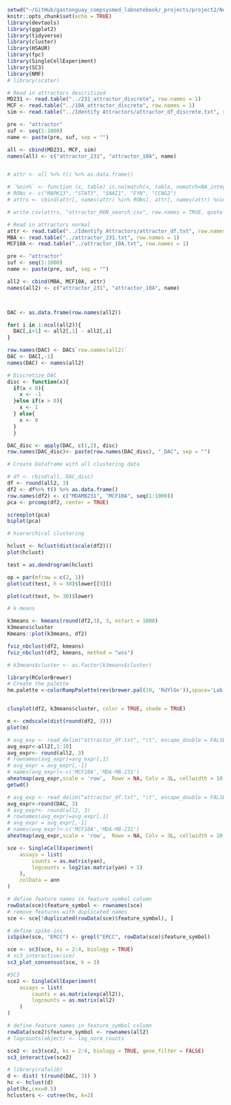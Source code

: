 ```r
setwd("~/GitHub/gastonguay_compsysmed_labnotebook/_projects/project2/NetworkAnalysis/SFA/Clustering")
knitr::opts_chunk$set(echo = TRUE)
library(devtools)
library(ggplot2)
library(tidyverse)
library(cluster)
library(HSAUR)
library(fpc)
library(SingleCellExperiment)
library(SC3)
library(NMF)
# library(scater)
```

```r
# Read in attractors descritized
MD231 <- read.table("../231_attractor_discrete", row.names = 1)
MCF <- read.table("../10A_attractor_discrete", row.names = 1)
sim <- read.table("../Identify Attractors/attractor_df_discrete.txt", row.names = 1)

pre <- "attractor"
suf <- seq(1:1000)
name <- paste(pre, suf, sep = "")

all <- cbind(MD231, MCF, sim)
names(all) <- c("attractor_231", "attractor_10A", name)


# attr <- all %>% t() %>% as.data.frame()

# `%nin%` <- function (x, table) is.na(match(x, table, nomatch=NA_integer_))
# RONs <- c("MAPK13", "STAT3", "SNAI1", "FYN", "CCNG2")
# attrs <- cbind(attr[, names(attr) %in% RONs], attr[, names(attr) %nin% RONs])

# write.csv(attrs, "attractor_RON_search.csv", row.names = TRUE, quote = FALSE)
```

```r
# Read in attractors normal
attr <- read.table("../Identify Attractors/attractor_df.txt", row.names = 1)
MBA <- read.table("../attractor_231.txt", row.names = 1)
MCF10A <- read.table("../attractor_10A.txt", row.names = 1)

pre <- "attractor"
suf <- seq(1:1000)
name <- paste(pre, suf, sep = "")

all2 <- cbind(MBA, MCF10A, attr)
names(all2) <- c("attractor_231", "attractor_10A", name)



DAC <- as.data.frame(row.names(all2))

for( i in 1:ncol(all2)){
  DAC[,i+1] <- all2[,1] - all2[,i] 
}

row.names(DAC) <- DAC$`row.names(all2)`
DAC <- DAC[,-1]
names(DAC) <- names(all2)

# Discretize DAC
disc <- function(x){
  if(x < 0){
    x <- -1
  }else if(x > 0){
    x <- 1
  } else{
    x <- 0
  }
  }

DAC_disc <- apply(DAC, c(1,2), disc)
row.names(DAC_disc)<- paste(row.names(DAC_disc), "_DAC", sep = "")

```

```r
# Create Dataframe with all clustering data

# df <- rbind(all, DAC_disc)
df <- round(all2, 3)
df2 <- df%>% t() %>% as.data.frame()
row.names(df2) <- c("MDAMB231", "MCF10A", seq(1:1000))
pca <- prcomp(df2, center = TRUE)

screeplot(pca) 
biplot(pca)

```
```r
# hierarchical clustering

hclust <- hclust(dist(scale(df2)))
plot(hclust)

test = as.dendrogram(hclust)

op = par(mfrow = c(2, 1))
plot(cut(test, h = 30)$lower[[9]])

plot(cut(test, h= 30)$lower)


```

```r
# k-means

k3means <- kmeans(round(df2,3), 3, nstart = 1000)
k3means$cluster
Kmeans::plot(k3means, df2)

fviz_nbclust(df2, kmeans)
fviz_nbclust(df2, kmeans, method = "wss")

# k3means$cluster <- as.factor(k3means$cluster)

library(RColorBrewer)
# Create the palette
hm.palette <-colorRampPalette(rev(brewer.pal(10, 'RdYlGn')),space='Lab')


clusplot(df2, k3means$cluster, color = TRUE, shade = TRUE)

m <- cmdscale(dist(round(df2, 3)))
plot(m)

```


```r
# avg_exp <- read_delim("attractor_df.txt", "\t", escape_double = FALSE, col_names = FALSE,  trim_ws = TRUE)
avg_expr<-all2[,1:10]
avg_expr<- round(all2, 3)
# rownames(avg_expr)=avg_expr[,1]
# avg_expr = avg_expr[,-1]
# names(avg_expr)<-c('MCF10A','MDA-MB-231')
aheatmap(avg_expr,scale = 'row',  Rowv = NA, Colv = 3L, cellwidth = 10, cellheight = 30, hclustfun = "complete",color=colorRampPalette(c('navy','white','firebrick3'))(80), filename = "heatmap.pdf")
getwd()
```
```r

# avg_exp <- read_delim("attractor_df.txt", "\t", escape_double = FALSE, col_names = FALSE,  trim_ws = TRUE)
avg_expr<-round(DAC, 3)
# avg_expr<- round(all2, 3)
# rownames(avg_expr)=avg_expr[,1]
# avg_expr = avg_expr[,-1]
# names(avg_expr)<-c('MCF10A','MDA-MB-231')
aheatmap(avg_expr,scale = 'row',  Rowv = NA, Colv = 3L, cellwidth = 10, cellheight = 30, hclustfun = "complete",color=colorRampPalette(c('navy','white','firebrick3'))(80), filename = "DACheatmap.pdf")
```


```r
sce <- SingleCellExperiment(
    assays = list(
        counts = as.matrix(yan),
        logcounts = log2(as.matrix(yan) + 1)
    ), 
    colData = ann
)

# define feature names in feature_symbol column
rowData(sce)$feature_symbol <- rownames(sce)
# remove features with duplicated names
sce <- sce[!duplicated(rowData(sce)$feature_symbol), ]

# define spike-ins
isSpike(sce, "ERCC") <- grepl("ERCC", rowData(sce)$feature_symbol)

sce <- sc3(sce, ks = 2:4, biology = TRUE)
# sc3_interactive(sce)
sc3_plot_consensus(sce, k = 3)


```


```r
#SC3
sce2 <- SingleCellExperiment(
    assays = list(
        counts = as.matrix(exp(all2)),
        logcounts = as.matrix(all2)
    )
)

# define feature names in feature_symbol column
rowData(sce2)$feature_symbol <- rownames(all2)
# logcounts(object) <- log_norm_counts

sce2 <- sc3(sce2, ks = 2:4, biology = TRUE, gene_filter = FALSE)
sc3_interactive(sce2)

```

```r
# library(rafalib)
d <- dist( t(round(DAC, 3)) )
hc <- hclust(d)
plot(hc,cex=0.5)
hclusters <- cutree(hc, k=2)
```

